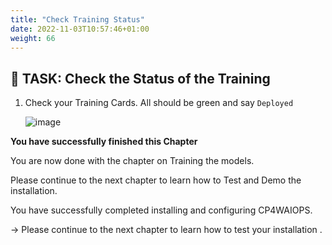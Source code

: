```yaml
---
title: "Check Training Status"
date: 2022-11-03T10:57:46+01:00
weight: 66
---
```



## 🚀 TASK: Check the Status of the Training


1. Check your Training Cards. All should be green and say `Deployed`

	![image](./../images/46_training.png)





<InlineNotification kind="success">

**You have successfully finished this Chapter**

You are now done with the chapter on Training the models.

Please continue to the next chapter to learn how to Test and Demo the installation.

</InlineNotification>



<InlineNotification kind="error"> 

You have successfully completed installing and configuring CP4WAIOPS.

→ Please continue to the next chapter to learn how to test your installation .

</InlineNotification>

